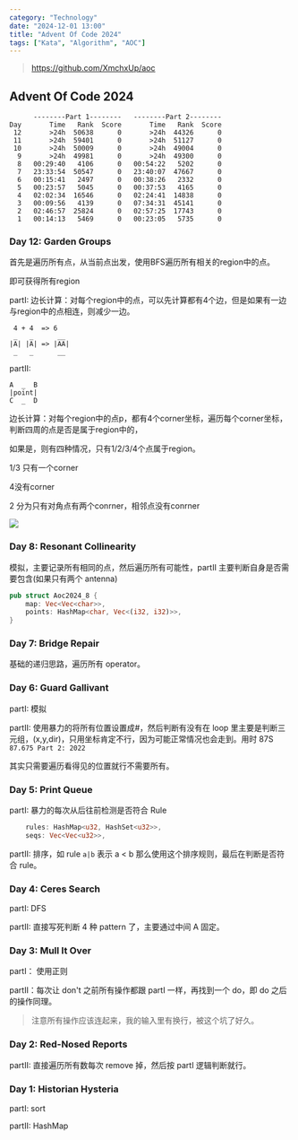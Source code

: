 ```yaml
---
category: "Technology"
date: "2024-12-01 13:00"
title: "Advent Of Code 2024"
tags: ["Kata", "Algorithm", "AOC"]
---
```


> https://github.com/XmchxUp/aoc

## Advent Of Code 2024

```
      --------Part 1--------   --------Part 2--------
Day       Time   Rank  Score       Time   Rank  Score
 12       >24h  50638      0       >24h  44326      0
 11       >24h  59401      0       >24h  51127      0
 10       >24h  50009      0       >24h  49004      0
  9       >24h  49981      0       >24h  49300      0
  8   00:29:40   4106      0   00:54:22   5202      0
  7   23:33:54  50547      0   23:40:07  47667      0
  6   00:15:41   2497      0   00:38:26   2332      0
  5   00:23:57   5045      0   00:37:53   4165      0
  4   02:02:34  16546      0   02:24:41  14838      0
  3   00:09:56   4139      0   07:34:31  45141      0
  2   02:46:57  25824      0   02:57:25  17743      0
  1   00:14:13   5469      0   00:23:05   5735      0

```

### Day 12: Garden Groups

首先是遍历所有点，从当前点出发，使用BFS遍历所有相关的region中的点。

即可获得所有region

partI: 边长计算：对每个region中的点，可以先计算都有4个边，但是如果有一边与region中的点相连，则减少一边。

```
 4 + 4  => 6
 _   _      __
|A| |A| => |AA|
 _   _      __
```


partII: 
```
A  _  B
|point|
C  _  D
```

边长计算：对每个region中的点p，都有4个corner坐标，遍历每个corner坐标，判断四周的点是否是属于region中的，

如果是，则有四种情况，只有1/2/3/4个点属于region。

1/3 只有一个corner

4没有corner

2 分为只有对角点有两个conrner，相邻点没有conrner

![](https://github.com/XmchxUp/picx-images-hosting/raw/master/20250114/image.64dxycq2py.webp)


### Day 8: Resonant Collinearity

模拟，主要记录所有相同的点，然后遍历所有可能性，partII 主要判断自身是否需要包含(如果只有两个 antenna)

```rust
pub struct Aoc2024_8 {
    map: Vec<Vec<char>>,
    points: HashMap<char, Vec<(i32, i32)>>,
}
```

### Day 7: Bridge Repair

基础的递归思路，遍历所有 operator。

### Day 6: Guard Gallivant

partI: 模拟

partII: 使用暴力的将所有位置设置成#，然后判断有没有在 loop 里主要是判断三元组，(x,y,dir)，只用坐标肯定不行，因为可能正常情况也会走到。用时 87S `87.675 Part 2: 2022`

其实只需要遍历看得见的位置就行不需要所有。

### Day 5: Print Queue

partI: 暴力的每次从后往前检测是否符合 Rule

```rust
    rules: HashMap<u32, HashSet<u32>>,
    seqs: Vec<Vec<u32>>,
```

partII: 排序，如 rule `a|b` 表示 a < b 那么使用这个排序规则，最后在判断是否符合 rule。

### Day 4: Ceres Search

partI: DFS

partII: 直接写死判断 4 种 pattern 了，主要通过中间 A 固定。

### Day 3: Mull It Over

partI： 使用正则

partII：每次让 don't 之前所有操作都跟 partI 一样，再找到一个 do，即 do 之后的操作同理。

> 注意所有操作应该连起来，我的输入里有换行，被这个坑了好久。

### Day 2: Red-Nosed Reports

partII: 直接遍历所有数每次 remove 掉，然后按 partI 逻辑判断就行。

### Day 1: Historian Hysteria

partI: sort

partII: HashMap
